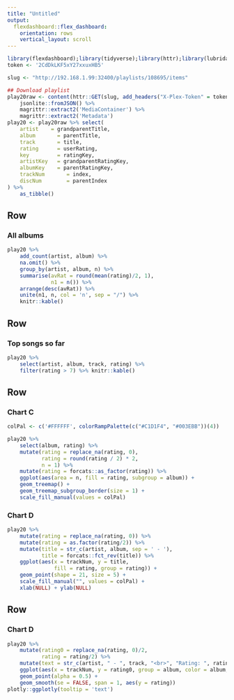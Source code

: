 ```yaml
---
title: "Untitled"
output: 
  flexdashboard::flex_dashboard:
    orientation: rows
    vertical_layout: scroll
---
```


```r
library(flexdashboard);library(tidyverse);library(httr);library(lubridate);library(treemapify)
token <- '2CdDkLKF5xY27xxuxHB5'

slug <- "http://192.168.1.99:32400/playlists/108695/items"

## Download playlist
play20raw <- content(httr::GET(slug, add_headers("X-Plex-Token" = token)), type = 'text') %>% 
    jsonlite::fromJSON() %>% 
    magrittr::extract2('MediaContainer') %>% 
    magrittr::extract2('Metadata')
play20 <- play20raw %>% select(
    artist    = grandparentTitle, 
    album       = parentTitle, 
    track       = title, 
    rating      = userRating,
    key         = ratingKey,
    artistKey   = grandparentRatingKey,
    albumKey    = parentRatingKey,
    trackNum       = index,
    discNum        = parentIndex
) %>% 
    as_tibble()
```

Row
-----------------------------------------------------------------------

### All albums

```r
play20 %>% 
    add_count(artist, album) %>% 
    na.omit() %>% 
    group_by(artist, album, n) %>%  
    summarise(avRat = round(mean(rating)/2, 1), 
              n1 = n()) %>% 
    arrange(desc(avRat)) %>% 
    unite(n1, n, col = 'n', sep = "/") %>% 
    knitr::kable()
```

Row
-----------------------------------------------------------------------

### Top songs so far

```r
play20 %>%
    select(artist, album, track, rating) %>% 
    filter(rating > 7) %>% knitr::kable()

```

Row
-----------------------------------------------------------------------

### Chart C

```r
colPal <- c('#FFFFFF', colorRampPalette(c("#C1D1F4", "#003EBB"))(4))

play20 %>% 
    select(album, rating) %>% 
    mutate(rating = replace_na(rating, 0),
           rating = round(rating / 2) * 2,
           n = 1) %>% 
    mutate(rating = forcats::as_factor(rating)) %>% 
    ggplot(aes(area = n, fill = rating, subgroup = album)) +
    geom_treemap() +
    geom_treemap_subgroup_border(size = 1) +
    scale_fill_manual(values = colPal)
```



### Chart D

```r
play20 %>% 
    mutate(rating = replace_na(rating, 0)) %>% 
    mutate(rating = as.factor(rating/2)) %>% 
    mutate(title = str_c(artist, album, sep = ' - '),
           title = forcats::fct_rev(title)) %>% 
    ggplot(aes(x = trackNum, y = title, 
               fill = rating, group = rating)) +
    geom_point(shape = 21, size = 5) +
    scale_fill_manual("", values = colPal) +
    xlab(NULL) + ylab(NULL)

```



Row
-----------------------------------------------------------------------

### Chart D

```r
play20 %>% 
    mutate(rating0 = replace_na(rating, 0)/2, 
           rating = rating/2) %>% 
    mutate(text = str_c(artist, " - ", track, "<br>", "Rating: ", rating0)) %>% 
    ggplot(aes(x = trackNum, y = rating0, group = album, color = album, text = text)) + 
    geom_point(alpha = 0.5) + 
    geom_smooth(se = FALSE, span = 1, aes(y = rating))
plotly::ggplotly(tooltip = 'text')

```

